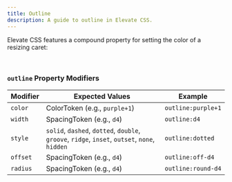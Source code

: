 ```yaml
---
title: Outline
description: A guide to outline in Elevate CSS.
---
```


Elevate CSS features a compound property for setting the color of a resizing caret:

<br/>

### `outline` Property Modifiers

| Modifier  | Expected Values | Example     |
|------------|--------------------|-----------------------|
| `color` |  ColorToken (e.g., `purple+1`) |  `outline:purple+1`  |
| `width` |  SpacingToken (e.g., `d4`) |  `outline:d4`  |
| `style` |  `solid`, `dashed`, `dotted`, `double`, `groove`, `ridge`, `inset`, `outset`, `none`, `hidden`|  `outline:dotted`  |
| `offset` |  SpacingToken (e.g., `d4`) |  `outline:off-d4`  |
| `radius` |  SpacingToken (e.g., `d4`) |  `outline:round-d4`  |

